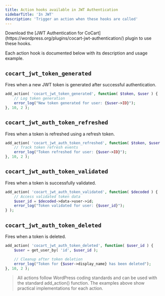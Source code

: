 ```yaml
---
title: Action hooks available in JWT Authentication
sidebarTitle: 'In JWT'
description: 'Trigger an action when these hooks are called'
---
```


<Info>
    Download the [JWT Authentication for CoCart](https://wordpress.org/plugins/cocart-jwt-authentication/) plugin to use these hooks.
</Info>

Each action hook is documented below with its description and usage example.

## `cocart_jwt_token_generated`

Fires when a new JWT token is generated after successful authentication.

```php
add_action( 'cocart_jwt_token_generated', function( $token, $user ) {
    // Log token generation
    error_log("New token generated for user: {$user->ID}");
}, 10, 2 );
```

## `cocart_jwt_auth_token_refreshed`

Fires when a token is refreshed using a refresh token.

```php
add_action( 'cocart_jwt_auth_token_refreshed', function( $token, $user ) {
    // Track token refresh events
    error_log("Token refreshed for user: {$user->ID}");
}, 10, 2 );
```

## `cocart_jwt_auth_token_validated`

Fires when a token is successfully validated.

```php
add_action( 'cocart_jwt_auth_token_validated', function( $decoded ) {
    // Access validated token data
    $user_id = $decoded->data->user->id;
    error_log("Token validated for user: {$user_id}");
} );
```

## `cocart_jwt_auth_token_deleted`

Fires when a token is deleted.

```php
add_action( 'cocart_jwt_auth_token_deleted', function( $user_id ) {
    $user = get_user_by( 'id', $user_id );

    // Cleanup after token deletion
    error_log("Token for {$user->display_name} has been deleted");
}, 10, 2 );
```

> All actions follow WordPress coding standards and can be used with the standard add_action() function. The examples above show practical implementations for each action.
